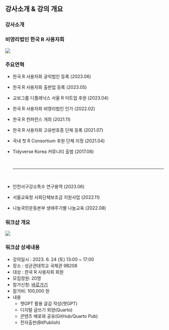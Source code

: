 ## 강사소개 & 강의 개요 {.smaller}

::: panel-tabset
### 강사소개

::: {layout-ncol="2"}

### 비영리법인 한국 R 사용자회

![](img/avengers.jpg){.absolute top="0" right="0"}

### 주요연혁

-   한국 R 사용자회 공익법인 등록 (2023.06)

-   한국 R 사용자회 출판업 등록 (2023.05)

-   교보그룹 디플래닉스 서울 R 미트업 후원 (2023.04)

-   한국 R 사용자회 비영리법인 인가 (2022.02)

-   한국 R 컨퍼런스 개최 (2021.11)

-   한국 R 사용자회 고유번호증 단체 등록 (2021.07)

-   국내 첫 R Consortium 후원 단체 지정 (2021.04)

-   Tidyverse Korea 커뮤니티 츨범 (2017.06)

    <br> <hr> <br>

-   인천서구강소특수 연구용역 (2023.06)

-   서울교육청 사회단체보조금 지원사업 (2022.11)

-   나눔국민운동본부 생애주기별 나눔교육 (2022.08)

:::


### 워크샵 개요

::: {layout-ncol="2"}

![](img/sungkyunkwan-university-logo.jpg)

### 워크샵 상세내용

- 강의일시 : 2023. 6. 24 (토) 13:00 ~ 17:00
- 장소 : 성균관대학교 국제관 9B208
- 대상 : 한국 R 사용자회 회원
- 모집정원: 20명
- 참가신청: [바로가기](https://event-us.kr/data-science/event/64397)
- 참가비: 100,000 원
- 내용
    - 챗GPT 활용 글감 작성(챗GPT)
    - 디지털 글쓰기 외양(Quarto)
    - 콘텐츠 배포와 공유(GitHub/Quarto Pub)
    - 전자출판(BitPublish)
:::
:::

